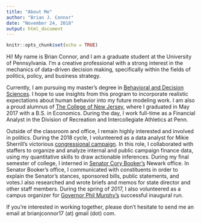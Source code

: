 ```yaml
---
title: "About Me"
author: "Brian J. Connor"
date: "November 24, 2018"
output: html_document
---
```


```r
knitr::opts_chunk$set(echo = TRUE)
```

Hi! My name is Brian Connor, and I am a graduate student at the University of Pennsylvania. I'm a creative professional with a strong interest in the mechanics of data-driven decision making, specifically within the fields of politics, policy, and business strategy.

Currently, I am pursuing my master's degree in [Behavioral and Decision Sciences](https://www.sas.upenn.edu/lps/graduate/mbds). I hope to use insights from this program to incorporate realistic expectations about human behavior into my future modeling work. I am also a proud alumnus of [The College of New Jersey](https://business.tcnj.edu/), where I graduated in May 2017 with a B.S. in Economics. During the day, I work full-time as a Financial Analyst in the Division of Recreation and Intercollegiate Athletics at Penn.

Outside of the classroom and office, I remain highly interested and involved in politics. During the 2018 cycle, I volunteered as a data analyst for Mikie Sherrill's victorious [congressional campaign](https://mikiesherrill.com/). In this role, I collaborated with staffers to organize and analyze internal and public campaign finance data, using my quantitative skills to draw actionable inferences. During my final semester of college, I interned in [Senator Cory Booker's](https://www.booker.senate.gov/) Newark office. In Senator Booker's office, I communicated with constituents in order to explain the Senator's stances, sponsored bills, public statements, and votes.I also researched and wrote briefs and memos for state director and other staff members. During the spring of 2017, I also volunteered as a campus organizer for [Governor Phil Murphy's](https://www.murphy4nj.com/) successful inaugural run.

If you're interested in working together, please don't hesitate to send me an email at brianjconnor17 (at) gmail (dot) com.